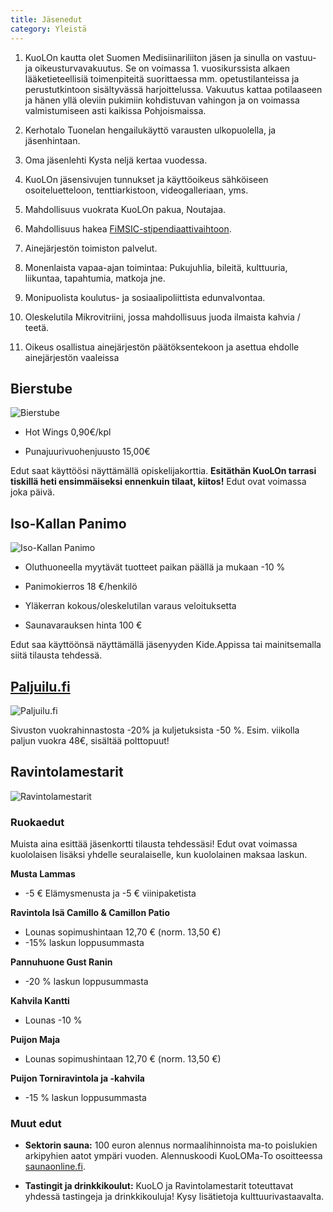 ```yaml
---
title: Jäsenedut
category: Yleistä
---
```


1. KuoLOn kautta olet Suomen Medisiinariliiton jäsen ja sinulla on vastuu- ja oikeusturvavakuutus. Se on voimassa 1. vuosikurssista alkaen lääketieteellisiä toimenpiteitä suorittaessa mm. opetustilanteissa ja perustutkintoon sisältyvässä harjoittelussa. Vakuutus kattaa potilaaseen ja hänen yllä oleviin pukimiin kohdistuvan vahingon ja on voimassa valmistumiseen asti kaikissa Pohjoismaissa.

2. Kerhotalo Tuonelan hengailukäyttö varausten ulkopuolella, ja jäsenhintaan.

3. Oma jäsenlehti Kysta neljä kertaa vuodessa.

4. KuoLOn jäsensivujen tunnukset ja käyttöoikeus sähköiseen osoiteluetteloon, tenttiarkistoon, videogalleriaan, yms.

5. Mahdollisuus vuokrata KuoLOn pakua, Noutajaa.

6. Mahdollisuus hakea [FiMSIC-stipendiaattivaihtoon](https://fimsic.fi/).

7. Ainejärjestön toimiston palvelut.

8. Monenlaista vapaa-ajan toimintaa: Pukujuhlia, bileitä, kulttuuria, liikuntaa, tapahtumia, matkoja jne.

9. Monipuolista koulutus- ja sosiaalipoliittista edunvalvontaa.

10. Oleskelutila Mikrovitriini, jossa mahdollisuus juoda ilmaista kahvia / teetä.

11. Oikeus osallistua ainejärjestön päätöksentekoon ja asettua ehdolle ainejärjestön vaaleissa

## Bierstube

![Bierstube](https://jasenet.kuolo.fi/wp-content/uploads/2023/01/bierstube.png)

- Hot Wings 0,90€/kpl

- Punajuurivuohenjuusto 15,00€

Edut saat käyttöösi näyttämällä opiskelijakorttia. **Esitäthän KuoLOn tarrasi tiskillä heti ensimmäiseksi ennenkuin tilaat, kiitos!** Edut ovat voimassa joka päivä.

## Iso-Kallan Panimo

![Iso-Kallan Panimo](https://jasenet.kuolo.fi/wp-content/uploads/2023/01/isokalla.png)

- Oluthuoneella myytävät tuotteet paikan päällä ja mukaan -10 %

- Panimokierros 18 €/henkilö

- Yläkerran kokous/oleskelutilan varaus veloituksetta

- Saunavarauksen hinta 100 €

Edut saa käyttöönsä näyttämällä jäsenyyden Kide.Appissa tai mainitsemalla siitä tilausta tehdessä.

## [Paljuilu.fi](https://paljuilu.fi)

![Paljuilu.fi](https://jasenet.kuolo.fi/wp-content/uploads/2023/01/paljuilu.jpeg)

Sivuston vuokrahinnastosta -20% ja kuljetuksista -50 %. Esim. viikolla paljun vuokra 48€, sisältää polttopuut!

## Ravintolamestarit

![Ravintolamestarit](https://jasenet.kuolo.fi/wp-content/uploads/2023/01/ravintolamestarit.gif)

### Ruokaedut

Muista aina esittää jäsenkortti tilausta tehdessäsi! Edut ovat voimassa kuololaisen lisäksi yhdelle seuralaiselle, kun kuololainen maksaa laskun.

**Musta Lammas**

- -5 € Elämysmenusta ja -5 € viinipaketista

**Ravintola Isä Camillo & Camillon Patio**

- Lounas sopimushintaan 12,70 € (norm. 13,50 €)
- -15% laskun loppusummasta

**Pannuhuone Gust Ranin**

- -20 % laskun loppusummasta

**Kahvila Kantti**

- Lounas -10 %

**Puijon Maja**

- Lounas sopimushintaan 12,70 € (norm. 13,50 €)

**Puijon Torniravintola ja -kahvila**

- -15 % laskun loppusummasta

### Muut edut

- **Sektorin sauna:** 100 euron alennus normaalihinnoista ma-to poislukien arkipyhien aatot ympäri vuoden. Alennuskoodi KuoLOMa-To osoitteessa [saunaonline.fi](https://saunaonline.fi).

- **Tastingit ja drinkkikoulut:** KuoLO ja Ravintolamestarit toteuttavat yhdessä tastingeja ja drinkkikouluja! Kysy lisätietoja kulttuurivastaavalta.
